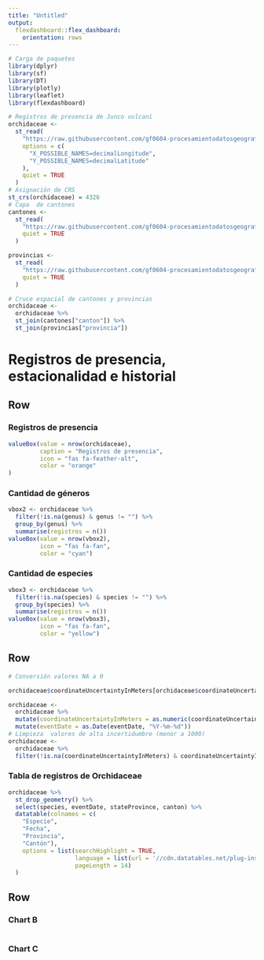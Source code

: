 ```yaml
---
title: "Untitled"
output: 
  flexdashboard::flex_dashboard:
    orientation: rows
---
```


```r
# Carga de paquetes
library(dplyr)
library(sf)
library(DT)
library(plotly)
library(leaflet)
library(flexdashboard)
```

```r
# Registros de presencia de Junco vulcani
orchidaceae <-
  st_read(
    "https://raw.githubusercontent.com/gf0604-procesamientodatosgeograficos/2021i-datos/main/gbif/orchidaceae-cr-registros.csv",
    options = c(
      "X_POSSIBLE_NAMES=decimalLongitude",
      "Y_POSSIBLE_NAMES=decimalLatitude"
    ),
    quiet = TRUE
  )
# Asignación de CRS
st_crs(orchidaceae) = 4326
# Capa  de cantones
cantones <-
  st_read(
    "https://raw.githubusercontent.com/gf0604-procesamientodatosgeograficos/2021i-datos/main/ign/delimitacion-territorial-administrativa/cr_cantones_simp_wgs84.geojson",
    quiet = TRUE
  )

provincias <-
  st_read(
    "https://raw.githubusercontent.com/gf0604-procesamientodatosgeograficos/2021i-datos/main/ign/delimitacion-territorial-administrativa/cr_provincias_simp_wgs84.geojson",
    quiet = TRUE
  )

```

```r
# Cruce espacial de cantones y provincias
orchidaceae <- 
  orchidaceae %>%
  st_join(cantones["canton"]) %>%
  st_join(provincias["provincia"])
```

Registros de presencia, estacionalidad e historial
=======================================================================

Row {data-height=100}
-----------------------------------------------------------------------

### Registros de presencia {.value-box}
```r
valueBox(value = nrow(orchidaceae), 
         caption = "Registros de presencia", 
         icon = "fas fa-feather-alt",
         color = "orange"
)
```

### Cantidad de géneros {.value-box}
```r
vbox2 <- orchidaceae %>%
  filter(!is.na(genus) & genus != "") %>%
  group_by(genus) %>% 
  summarise(registros = n())
valueBox(value = nrow(vbox2), 
         icon = "fas fa-fan", 
         color = "cyan")
```


### Cantidad de especies {.value-box}
```r
vbox3 <- orchidaceae %>%
  filter(!is.na(species) & species != "") %>%
  group_by(species) %>% 
  summarise(registros = n())
valueBox(value = nrow(vbox3), 
         icon = "fas fa-fan", 
         color = "yellow")
```


Row {data-height=550}
-----------------------------------------------------------------------

```r
# Conversión valores NA a 0

orchidaceae$coordinateUncertaintyInMeters[orchidaceae$coordinateUncertaintyInMeters == ""] <- "0"

orchidaceae <- 
  orchidaceae %>%
  mutate(coordinateUncertaintyInMeters = as.numeric(coordinateUncertaintyInMeters)) %>%
  mutate(eventDate = as.Date(eventDate, "%Y-%m-%d"))
# Limpieza  valores de alta incertidumbre (menor a 1000)
orchidaceae <-
  orchidaceae %>%
  filter(!is.na(coordinateUncertaintyInMeters) & coordinateUncertaintyInMeters <= 1000)

```


### Tabla de registros de Orchidaceae

```r
orchidaceae %>%
  st_drop_geometry() %>%
  select(species, eventDate, stateProvince, canton) %>%
  datatable(colnames = c(
    "Especie",
    "Fecha",
    "Provincia",
    "Cantón"), 
    options = list(searchHighlight = TRUE,
                   language = list(url = '//cdn.datatables.net/plug-ins/1.10.25/i18n/Spanish.json'),
                   pageLength = 14)
  )
```

Row {data-height=350}
-----------------------------------------------------------------------

### Chart B

```r

```

### Chart C

```r

```

